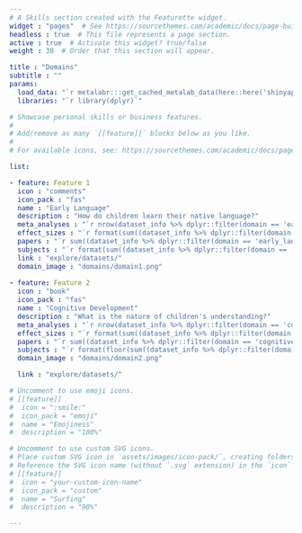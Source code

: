 ```yaml
---
# A Skills section created with the Featurette widget.
widget : "pages"  # See https://sourcethemes.com/academic/docs/page-builder/
headless : true  # This file represents a page section.
active : true  # Activate this widget? true/false
weight : 30  # Order that this section will appear.

title : "Domains"
subtitle : ""
params:
  load_data: "`r metalabr:::get_cached_metalab_data(here::here('shinyapps', 'site_data', 'Rdata', 'metalab.Rdata'))`"
  libraries: "`r library(dplyr)`"

# Showcase personal skills or business features.
# 
# Add/remove as many `[[feature]]` blocks below as you like.
# 
# For available icons, see: https://sourcethemes.com/academic/docs/page-builder/#icons

list: 

- feature: Feature 1
  icon : "comments"
  icon_pack : "fas"
  name : "Early Language"
  description : "How do children learn their native language?"
  meta_analyses : "`r nrow(dataset_info %>% dplyr::filter(domain == 'early_language'))`"
  effect_sizes : "`r format(sum((dataset_info %>% dplyr::filter(domain == 'early_language'))$num_experiments),big.mark=',')`"
  papers : "`r sum((dataset_info %>% dplyr::filter(domain == 'early_language'))$num_papers)`"
  subjects : "`r format(sum((dataset_info %>% dplyr::filter(domain == 'early_language'))$num_subjects),big.mark=',')`"
  link : "explore/datasets/"
  domain_image : "domains/domain1.png"
  
- feature: Feature 2
  icon : "book"
  icon_pack : "fas"
  name : "Cognitive Development"
  description : "What is the nature of children's understanding?"
  meta_analyses : "`r nrow(dataset_info %>% dplyr::filter(domain == 'cognitive_development'))`"
  effect_sizes : "`r format(sum((dataset_info %>% dplyr::filter(domain == 'cognitive_development'))$num_experiments),big.mark=',')`"
  papers : "`r sum((dataset_info %>% dplyr::filter(domain == 'cognitive_development'))$num_papers)`"
  subjects : "`r format(floor(sum((dataset_info %>% dplyr::filter(domain == 'cognitive_development'))$num_subjects)),big.mark=',')`"
  domain_image : "domains/domain2.png"

  link : "explore/datasets/"

# Uncomment to use emoji icons.
# [[feature]]
#  icon = ":smile:"
#  icon_pack = "emoji"
#  name = "Emojiness"
#  description = "100%"  

# Uncomment to use custom SVG icons.
# Place custom SVG icon in `assets/images/icon-pack/`, creating folders if necessary.
# Reference the SVG icon name (without `.svg` extension) in the `icon` field.
# [[feature]]
#  icon = "your-custom-icon-name"
#  icon_pack = "custom"
#  name = "Surfing"
#  description = "90%"

---
```


